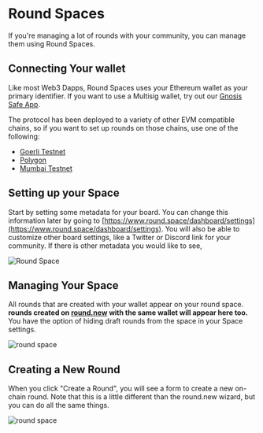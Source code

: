 
# Round Spaces

If you're managing a lot of rounds with your community, you can manage them using Round Spaces.

## Connecting Your wallet

Like most Web3 Dapps, Round Spaces uses your Ethereum wallet as your primary identifier. If you want to use a Multisig wallet, try out our [Gnosis Safe App](/product-guides/gnosis-safe-app). 

The protocol has been deployed to a variety of other EVM compatible chains, so if you want to set up rounds on those chains, use one of the following:

- [Goerli Testnet](https://goerli.round.space)
- [Polygon](https://polygon.round.space)
- [Mumbai Testnet](https://mumbai.round.space)

## Setting up your Space

Start by setting some metadata for your board. You can change this information later by going to [https://www.round.space/dashboard/settings](https://www.round.space/dashboard/settings). You will also be able to customize other board settings, like a Twitter or Discord link for your community. If there is other metadata you would like to see, 

<Image src="/bounty-board-1.png" alt="Round Space" width={900} height={702}/>

## Managing Your Space

All rounds that are created with your wallet appear on your round space. **rounds created on [round.new](https://round.new) with the same wallet will appear here too.** You have the option of hiding draft rounds from the space in your Space settings.

<Image src="/bounty-board-2.png" alt="round space" width={900} height={574}/>

## Creating a New Round

When you click "Create a Round", you will see a form to create a new on-chain round. Note that this is a little different than the round.new wizard, but you can do all the same things.

<Image src="/bounty-board-2.png" alt="round space" width={900} height={574}/>